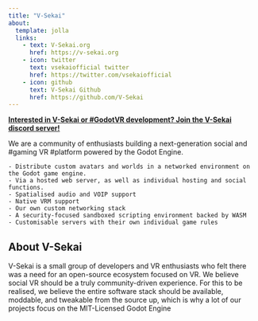 ```yaml
---
title: "V-Sekai"
about:
  template: jolla
  links:
    - text: V-Sekai.org
      href: https://v-sekai.org
    - icon: twitter
      text: vsekaiofficial twitter
      href: https://twitter.com/vsekaiofficial
    - icon: github
      text: V-Sekai Github
      href: https://github.com/V-Sekai
---
```


**[Interested in V-Sekai or #GodotVR development? Join the V-Sekai discord server!](https://discord.gg/7BQDHesck8)**

We are a community of enthusiasts building a next-generation social and #gaming VR #platform powered by the Godot Engine.

    - Distribute custom avatars and worlds in a networked environment on the Godot game engine.
    - Via a hosted web server, as well as individual hosting and social functions.
    - Spatialised audio and VOIP support
    - Native VRM support
    - Our own custom networking stack
    - A security-focused sandboxed scripting environment backed by WASM
    - Customisable servers with their own individual game rules

## About V-Sekai

V-Sekai is a small group of developers and VR enthusiasts who felt there was a need for an open-source ecosystem focused on VR. We believe social VR should be a truly community-driven experience. For this to be realised, we believe the entire software stack should be available, moddable, and tweakable from the source up, which is why a lot of our projects focus on the MIT-Licensed Godot Engine

